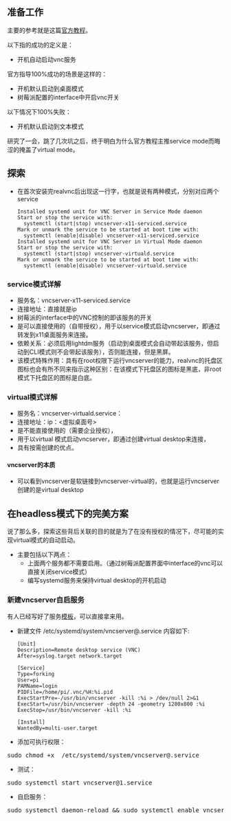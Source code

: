 ## 准备工作
主要的参考就是这篇[官方教程](https://www.raspberrypi.org/documentation/remote-access/vnc/)。

以下指的成功的定义是：

-  开机自动启动vnc服务

官方指导100%成功的场景是这样的：

- 开机默认启动到桌面模式
- 树莓派配置的interface中开启vnc开关

以下情况下100%失败：

- 开机默认启动到文本模式

研究了一会，跳了几次坑之后，终于明白为什么官方教程主推service mode而晦涩的掩盖了virtual mode。

## 探索
  - 在首次安装完realvnc后出现这一行字，也就是说有两种模式，分别对应两个service

    ```
    Installed systemd unit for VNC Server in Service Mode daemon
    Start or stop the service with:
      systemctl (start|stop) vncserver-x11-serviced.service
    Mark or unmark the service to be started at boot time with:
      systemctl (enable|disable) vncserver-x11-serviced.service
    Installed systemd unit for VNC Server in Virtual Mode daemon
    Start or stop the service with:
      systemctl (start|stop) vncserver-virtuald.service
    Mark or unmark the service to be started at boot time with:
      systemctl (enable|disable) vncserver-virtuald.service
    ```

### service模式详解
  - 服务名：vncserver-x11-serviced.service
  - 连接地址：直接就是ip
  - 树莓派的interface中的VNC控制的即该服务的开关
  - 是可以直接使用的（自带授权），用于以service模式启动vncserver，即通过转发到x11桌面服务来连接。
  - 依赖关系：必须启用lightdm服务（启动到桌面模式会自动带起该服务，但启动到CLI模式则不会带起该服务），否则能连接，但是黑屏。
  - 该模式特殊作用：具有在root权限下运行vncserver的能力，realvnc的托盘区图标也会有所不同来指示这种区别：在该模式下托盘区的图标是黑底，非root模式下托盘区的图标是白底。

### virtual模式详解
  - 服务名：vncserver-virtuald.service：
  - 连接地址：ip：<虚拟桌面号>
  - 是不能直接使用的（需要企业授权），
  - 用于以virtual 模式启动vncserver，即通过创建virtual desktop来连接，
  - 具有按需创建的优点。

#### vncserver的本质
  - 可以看到vncserver是软链接到vncserver-virtual的，也就是运行vncserver创建的是virtual desktop

## 在headless模式下的完美方案
说了那么多，探索这些背后关联的目的就是为了在没有授权的情况下，尽可能的实现virtual模式的自动启动。

  - 主要包括以下两点：
    - 上面两个服务都不需要启用。（通过树莓派配置界面中interface的vnc可以直接关闭service模式）
    - 编写systemd服务来保持virtual desktop的开机启动

### 新建vncserver自启服务
有人已经写好了服务[模板](https://raspberrypi.stackexchange.com/questions/39372/etc-init-d-tightvncserver-script-fails-at-boot)，可以直接拿来用。

- 新建文件 /etc/systemd/system/vncserver@.service 内容如下:

    ```
    [Unit]
    Description=Remote desktop service (VNC)
    After=syslog.target network.target

    [Service]
    Type=forking
    User=pi
    PAMName=login
    PIDFile=/home/pi/.vnc/%H:%i.pid
    ExecStartPre=-/usr/bin/vncserver -kill :%i > /dev/null 2>&1
    ExecStart=/usr/bin/vncserver -depth 24 -geometry 1280x800 :%i
    ExecStop=/usr/bin/vncserver -kill :%i

    [Install]
    WantedBy=multi-user.target
    ```


- 添加可执行权限：
<pre>sudo chmod +x  /etc/systemd/system/vncserver@.service</pre>

- 测试：
<pre>sudo systemctl start vncserver@1.service</pre>
- 自启服务：
<pre>sudo systemctl daemon-reload && sudo systemctl enable vncserver@1.service</pre>